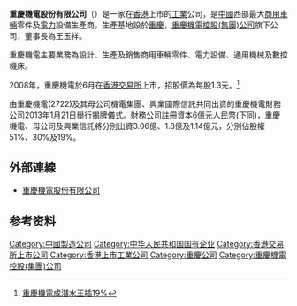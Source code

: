 '''重慶機電股份有限公司'''（{{sehk|2722}}）是一家在[[香港|香港]]上市的[[工業|工業]]公司，是[[中國|中國]]西部最大[[商用車輛|商用車輛]]零件及[[電力|電力]]設備生產商，生產基地設於[[重慶|重慶]]，[[重慶機電控股(集團)公司|重慶機電控股(集團)公司]]旗下公司，董事長為王玉祥。

重慶機電主要業務為設計、生產及銷售商用車輛零件、電力設備、通用機械及數控機床。

2008年，重慶機電於6月在[[香港交易所|香港交易所]]上市，招股價為每股1.3元。<ref>[http://www.hkcd.com.hk/content/2008-06/14/content_2110811.htm 重慶機電成潛水王插19%]{{dead link|date=2018年4月 |bot=InternetArchiveBot |fix-attempted=yes }}</ref>


由重慶機電(2722)及其母公司機電集團、興業國際信託共同出資的重慶機電財務公司2013年1月21日舉行揭牌儀式。財務公司註冊資本6億元人民幣(下同)，重慶機電、母公司及興業信託將分別出資3.06億、1.8億及1.14億元，分別佔股權51%、30%及19%。

== 外部連線 ==
* [http://www.chinacqme.com/ 重慶機電股份有限公司] {{Wayback|url=http://www.chinacqme.com/ |date=20201130193145 }}

==参考资料==
<references/>

[[Category:中國製造公司|Category:中國製造公司]]
[[Category:中华人民共和国国有企业|Category:中华人民共和国国有企业]]
[[Category:香港交易所上市公司|Category:香港交易所上市公司]]
[[Category:香港上市工業公司|Category:香港上市工業公司]]
[[Category:重慶公司|Category:重慶公司]]
[[Category:重慶機電控股(集團)公司|Category:重慶機電控股(集團)公司]]